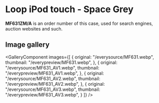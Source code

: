 
# Loop iPod touch - Space Grey

<Callout type='info' emoji='👉🏻'>**MF631ZM/A** is an order number of this case, used for search engines, auction websites and such.</Callout>

## Image gallery

<GalleryComponent
    images={[
      {
        original: "/everysource/MF631.webp",
        thumbnail: "/everypreview/MF631.webp",
      },
      {
        original: "/everysource/MF631_AV1.webp",
        thumbnail: "/everypreview/MF631_AV1.webp",
      },
      {
        original: "/everysource/MF631_AV2.webp",
        thumbnail: "/everypreview/MF631_AV2.webp",
      },
      {
        original: "/everysource/MF631_AV3.webp",
        thumbnail: "/everypreview/MF631_AV3.webp",
      }
    ]}
  />
